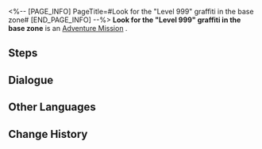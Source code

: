 <%-- [PAGE_INFO]
PageTitle=#Look for the "Level 999" graffiti in the base zone#
[END_PAGE_INFO] --%>
{{Stub|Dialogue, characters, and location(s)}}
{{Mission Infobox
|id            = 8000153
|title         = 
|image         = Mission Look for the "Level 999" graffiti in the base zone.png
|type          = Adventure
|event_name    = 
|chapter       = 
|requirements  = [[Companion Mission]] ''[[Punklorde Mentality]]'' completed
|summary       = <!--official mission summary from Fate's Atlas-->
|characters    = <!--characters that appear in this mission-->
|startLocation = <!--location as it intially appears on the mission screen-->
|world         = <!--i.e. Penacony-->
|area          = <!--i.e. A Child's Dream-->
|prev          = 
|next          = 
|exp           = 
|credits       = 
|stellarJade   = 
|other         = 
}}
'''Look for the "Level 999" graffiti in the base zone''' is an [[Adventure Mission]]<!--in [world]-->.

==Steps==


<!--
==Gameplay Notes==

--><!--
==Trial Character==

-->
==Dialogue==
{{Stub Dialogue}}
{{Dialogue Start}}
:{{tx}}
{{Dialogue End}}

==Other Languages==
{{Other Languages
|en   = Look for the "Level 999" graffiti in the base zone
|zhs  = 寻找基座舱段的「等级：999」涂鸦
|zht  = 尋找基座艙段的「等級：999」塗鴉
|ja   = ベース部分にある「Lv.999」のラクガキを見つける
|ko   = 베이스 캐빈의 「레벨: 999」 그래피티 찾기
|es   = Busca el grafiti del nivel 999 en la zona de la base
|fr   = Trouver le graffiti « Niveau 999 » dans la Zone de base
|ru   = Найдите все граффити «Уровень 999» в Базовой зоне
|th   = ตามหากราฟฟิตี้ "Level 999" ใน Base Zone
|vi   = Tìm graffiti "Cấp: 999" trong Khoang Cơ Sở
|de   = Finde das Graffiti „Stufe 999“ in der Basiszone.
|id   = Temukan grafiti "Level 999" di Base Zone
|pt   = Procure pelo grafite "Nível 999" na Zona Base
}}

==Change History==
{{Change History|1.1}}
